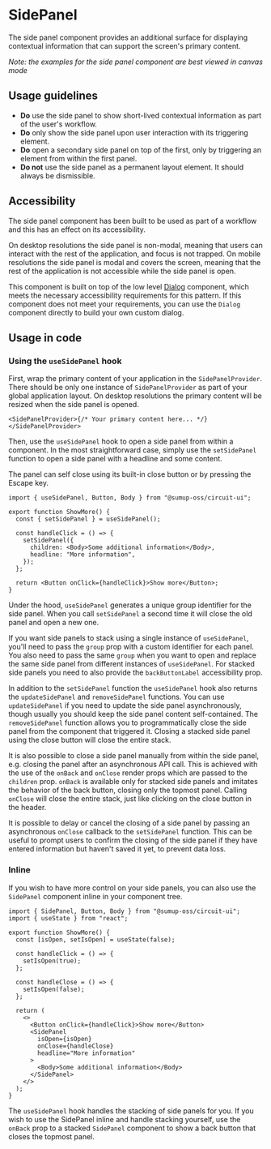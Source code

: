 
<Meta of={Stories} />

# SidePanel

<Status variant="stable" />

The side panel component provides an additional surface for displaying contextual information that can support the screen's primary content.

_Note: the examples for the side panel component are best viewed in canvas mode_

<Story of={Stories.Base} />
<Props
  include={[
    "headline",
    "children",
    "onClose",
    "closeButtonLabel",
    "backButtonLabel",
    "group",
  ]}
/>

## Usage guidelines

- **Do** use the side panel to show short-lived contextual information as part of the user's workflow.
- **Do** only show the side panel upon user interaction with its triggering element.
- **Do** open a secondary side panel on top of the first, only by triggering an element from within the first panel.
- **Do not** use the side panel as a permanent layout element. It should always be dismissible.

## Accessibility

The side panel component has been built to be used as part of a workflow and this has an effect on its accessibility.

On desktop resolutions the side panel is non-modal, meaning that users can interact with the rest of the application, and focus is not trapped.
On mobile resolutions the side panel is modal and covers the screen, meaning that the rest of the application is not accessible while the side panel is open.

This component is built on top of the low level [Dialog](Components/Dialog/Docs) component, which meets the necessary accessibility requirements for this pattern. If this component does not meet your requirements, you can use the `Dialog` component directly to build your own custom dialog.

## Usage in code

### Using the `useSidePanel` hook

First, wrap the primary content of your application in the `SidePanelProvider`. There should be only one instance of `SidePanelProvider` as part of your global application layout.
On desktop resolutions the primary content will be resized when the side panel is opened.

```tsx
<SidePanelProvider>{/* Your primary content here... */}</SidePanelProvider>
```

Then, use the `useSidePanel` hook to open a side panel from within a component.
In the most straightforward case, simply use the `setSidePanel` function to open a side panel with a headline and some content.

The panel can self close using its built-in close button or by pressing the Escape key.

```tsx
import { useSidePanel, Button, Body } from "@sumup-oss/circuit-ui";

export function ShowMore() {
  const { setSidePanel } = useSidePanel();

  const handleClick = () => {
    setSidePanel({
      children: <Body>Some additional information</Body>,
      headline: "More information",
    });
  };

  return <Button onClick={handleClick}>Show more</Button>;
}
```

Under the hood, `useSidePanel` generates a unique group identifier for the side panel.
When you call `setSidePanel` a second time it will close the old panel and open a new one.

If you want side panels to stack using a single instance of `useSidePanel`, you'll need to pass the `group` prop with a custom identifier for each panel.
You also need to pass the same `group` when you want to open and replace the same side panel from different instances of `useSidePanel`.
For stacked side panels you need to also provide the `backButtonLabel` accessibility prop.

In addition to the `setSidePanel` function the `useSidePanel` hook also returns the `updateSidePanel` and `removeSidePanel` functions.
You can use `updateSidePanel` if you need to update the side panel asynchronously, though usually you should keep the side panel content self-contained.
The `removeSidePanel` function allows you to programmatically close the side panel from the component that triggered it. Closing a stacked side panel using the close button will close the entire stack.

<Story of={Stories.UpdateAndRemove} />

It is also possible to close a side panel manually from within the side panel, e.g. closing the panel after an asynchronous API call.
This is achieved with the use of the `onBack` and `onClose` render props which are passed to the `children` prop.
`onBack` is available only for stacked side panels and imitates the behavior of the back button, closing only the topmost panel.
Calling `onClose` will close the entire stack, just like clicking on the close button in the header.

It is possible to delay or cancel the closing of a side panel by passing an asynchronous `onClose` callback to the `setSidePanel` function. This can be useful to prompt users to confirm the closing of the side panel if they have entered information but haven't saved it yet, to prevent data loss.

### Inline

If you wish to have more control on your side panels, you can also use the `SidePanel` component inline in your component tree.

```tsx
import { SidePanel, Button, Body } from "@sumup-oss/circuit-ui";
import { useState } from "react";

export function ShowMore() {
  const [isOpen, setIsOpen] = useState(false);

  const handleClick = () => {
    setIsOpen(true);
  };

  const handleClose = () => {
    setIsOpen(false);
  };

  return (
    <>
      <Button onClick={handleClick}>Show more</Button>
      <SidePanel
        isOpen={isOpen}
        onClose={handleClose}
        headline="More information"
      >
        <Body>Some additional information</Body>
      </SidePanel>
    </>
  );
}
```

The `useSidePanel` hook handles the stacking of side panels for you. If you wish to use the SidePanel inline and handle stacking yourself, use the `onBack` prop to a stacked `SidePanel` component to show a back button that closes the topmost panel.

